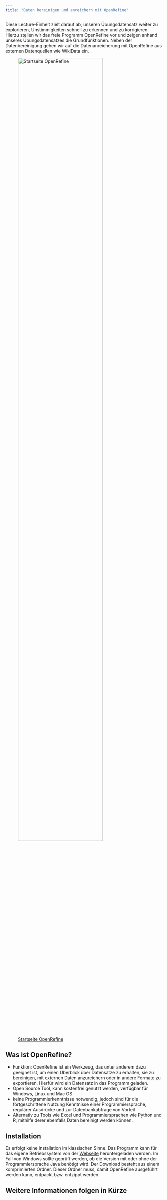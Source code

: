 ```yaml
---
title: "Daten bereinigen und anreichern mit OpenRefine"
---
```

Diese Lecture-Einheit zielt darauf ab, unseren Übungsdatensatz weiter zu explorieren, Unstimmigkeiten schnell zu erkennen und zu korrigieren. Hierzu stellen wir das freie Programm OpenRefine vor und zeigen anhand unseres Übungsdatensatzes die Grundfunktionen. Neben der Datenbereinigung gehen wir auf die Datenanreicherung mit OpenRefine aus externen Datenquellen wie WikiData ein.

![[Startseite OpenRefine](https://openrefine.org/)](img/OR_webseite.png){width="80%" height="80%" fig-align="center"}

## Was ist OpenRefine?
- Funktion: OpenRefine ist ein Werkzeug, das unter anderem dazu geeignet ist, um einen Überblick über Datensätze zu erhalten, sie zu bereinigen, mit externen Daten anzureichern oder in andere Formate zu exportieren. Hierfür wird ein Datensatz in das Programm geladen.
- Open Source Tool, kann kostenfrei genutzt werden, verfügbar für Windows, Linux und Mac OS
- keine Programmierkenntnisse notwendig, jedoch sind für die fortgeschrittene Nutzung Kenntnisse einer Programmiersprache, regulärer Ausdrücke und zur Datenbankabfrage von Vorteil
- Alternativ zu Tools wie Excel und Programmiersprachen wie Python und R, mithilfe derer ebenfalls Daten bereinigt werden können.

## Installation
Es erfolgt keine Installation im klassischen Sinne.
Das Programm kann für das eigene Betriebssystem von der [Webseite](https://openrefine.org/download) heruntergeladen werden. Im Fall von Windows sollte geprüft werden, ob die Version mit oder ohne der Programmiersprache Java benötigt wird.
Der Download besteht aus einem komprimierten Ordner. Dieser Ordner muss, damit OpenRefine ausgeführt werden kann, entpackt bzw. entzippt werden.

## Weitere Informationen folgen in Kürze